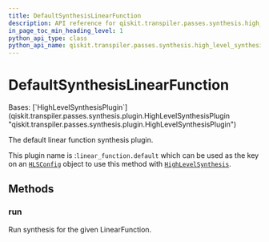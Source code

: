 ```yaml
---
title: DefaultSynthesisLinearFunction
description: API reference for qiskit.transpiler.passes.synthesis.high_level_synthesis.DefaultSynthesisLinearFunction
in_page_toc_min_heading_level: 1
python_api_type: class
python_api_name: qiskit.transpiler.passes.synthesis.high_level_synthesis.DefaultSynthesisLinearFunction
---
```


# DefaultSynthesisLinearFunction

<Class id="qiskit.transpiler.passes.synthesis.high_level_synthesis.DefaultSynthesisLinearFunction" isDedicatedPage={true} github="https://github.com/Qiskit/qiskit/tree/main/qiskit/transpiler/passes/synthesis/high_level_synthesis.py#L705-L715" signature="qiskit.transpiler.passes.synthesis.high_level_synthesis.DefaultSynthesisLinearFunction">
  Bases: [`HighLevelSynthesisPlugin`](qiskit.transpiler.passes.synthesis.plugin.HighLevelSynthesisPlugin "qiskit.transpiler.passes.synthesis.plugin.HighLevelSynthesisPlugin")

  The default linear function synthesis plugin.

  This plugin name is :`linear_function.default` which can be used as the key on an [`HLSConfig`](qiskit.transpiler.passes.HLSConfig "qiskit.transpiler.passes.synthesis.high_level_synthesis.HLSConfig") object to use this method with [`HighLevelSynthesis`](qiskit.transpiler.passes.HighLevelSynthesis "qiskit.transpiler.passes.synthesis.high_level_synthesis.HighLevelSynthesis").

  ## Methods

  ### run

  <Function id="qiskit.transpiler.passes.synthesis.high_level_synthesis.DefaultSynthesisLinearFunction.run" name="run" github="https://github.com/Qiskit/qiskit/tree/main/qiskit/transpiler/passes/synthesis/high_level_synthesis.py#L712-L715" signature="run(high_level_object, coupling_map=None, target=None, qubits=None, **options)">
    Run synthesis for the given LinearFunction.
  </Function>
</Class>

